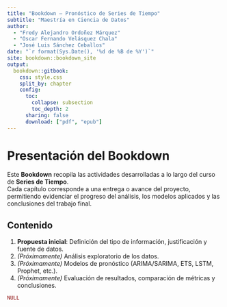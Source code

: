 ```yaml
---
title: "Bookdown — Pronóstico de Series de Tiempo"
subtitle: "Maestría en Ciencia de Datos"
author:
  - "Fredy Alejandro Ordoñez Márquez"
  - "Oscar Fernando Velásquez Chala"
  - "José Luis Sánchez Ceballos"
date: "`r format(Sys.Date(), '%d de %B de %Y')`"
site: bookdown::bookdown_site
output:
  bookdown::gitbook:
    css: style.css
    split_by: chapter
    config:
      toc:
        collapse: subsection
        toc_depth: 2
      sharing: false
      download: ["pdf", "epub"]
---
```


# Presentación del Bookdown

Este **Bookdown** recopila las actividades desarrolladas a lo largo del curso de **Series de Tiempo**.  
Cada capítulo corresponde a una entrega o avance del proyecto, permitiendo evidenciar el progreso del análisis, los modelos aplicados y las conclusiones del trabajo final.

## Contenido

1. **Propuesta inicial**: Definición del tipo de información, justificación y fuente de datos.  
2. *(Próximamente)* Análisis exploratorio de los datos.  
3. *(Próximamente)* Modelos de pronóstico (ARIMA/SARIMA, ETS, LSTM, Prophet, etc.).  
4. *(Próximamente)* Evaluación de resultados, comparación de métricas y conclusiones.

```r
NULL
```